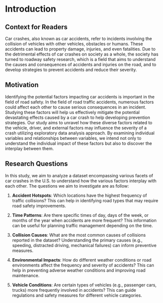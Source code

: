 # Introduction
## Context for Readers
Car crashes, also known as car accidents, refer to incidents involving the collision of vehicles with other vehicles, obstacles or humans. These accidents can lead to property damage, injuries, and even fatalities. Due to the detrimental effects of car crashes on society as a whole, the society has turned to roadway safety research, which is a field that aims to understand the causes and consequences of accidents and injuries on the road, and to develop strategies to prevent accidents and reduce their severity.

## Motivation
Identifying the potential factors impacting car accidents is important in the field of road safety. In the field of road traffic accidents, numerous factors could affect each other to cause serious consequences in an incident. Studying these factors will help us effectively mitigate the potential devastating effects caused by a car crash to help developing prevention strategies. Our study aims to unravel how these diverse factors related to the vehicle, driver, and external factors may influence the severity of a crash utilizing exploratory data analysis approach. By examining individual variables and relationships between variables, we intend not only to understand the individual impact of these factors but also to discover the interplay between them. 

## Research Questions
In this study, we aim to analyze a dataset encompassing various facets of car crashes in the U.S. to understand how the various factors interplay with each other. The questions we aim to investigate are as follow:

1. **Accident Hotspots**: Which locations have the highest frequency of traffic collisions? This can help in identifying road types that may require road safety improvements.

2. **Time Patterns**: Are there specific times of day, days of the week, or months of the year when accidents are more frequent? This information can be useful for planning traffic management depending on the time.

3. **Collision Causes**: What are the most common causes of collisions reported in the dataset? Understanding the primary causes (e.g., speeding, distracted driving, mechanical failures) can inform preventive measures.

4. **Environmental Impacts**: How do different weather conditions or road environments affect the frequency and severity of accidents? This can help in preventing adverse weather conditions and improving road maintenance.

5. **Vehicle Conditions**: Are certain types of vehicles (e.g., passenger cars, trucks) more frequently involved in accidents? This can guide regulations and safety measures for different vehicle categories.

